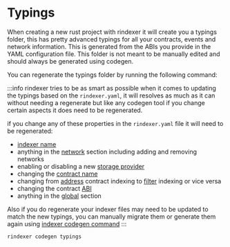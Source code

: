 # Typings

When creating a new rust project with rindexer it will create you a typings folder, this has pretty advanced
typings for all your contracts, events and network information. This is generated from the ABIs you provide in the YAML configuration file.
This folder is not meant to be manually edited and should always be generated using codegen.

You can regenerate the typings folder by running the following command:

:::info
rindexer tries to be as smart as possible when it comes to updating the typings based on the `rindexer.yaml`,
it will resolves as much as it can without needing a regenerate but like any codegen tool if you
change certain aspects it does need to be regenerated.

if you change any of these properties in the `rindexer.yaml` file it will need to be regenerated:

- [indexer name](/docs/start-building/yaml-config/top-level-fields#name)
- anything in the [network](/docs/start-building/yaml-config/networks) section including adding and removing networks
- enabling or disabling a new [storage provider](/docs/start-building/yaml-config/storage)
- changing the [contract name](/docs/start-building/yaml-config/contracts#name)
- changing from [address](/docs/start-building/yaml-config/contracts#address)
contract indexing to [filter](/docs/start-building/yaml-config/contracts#filter) indexing or vice versa
- changing the contract [ABI](/docs/start-building/yaml-config/contracts#abi)
- anything in the [global](/docs/start-building/yaml-config/global) section

Also if you do regenerate your indexer files may need to be updated to match the new typings, you can manually migrate them or
generate them again using [indexer codegen command](/docs/start-building/codegen#indexers)
:::

```bash
rindexer codegen typings
```